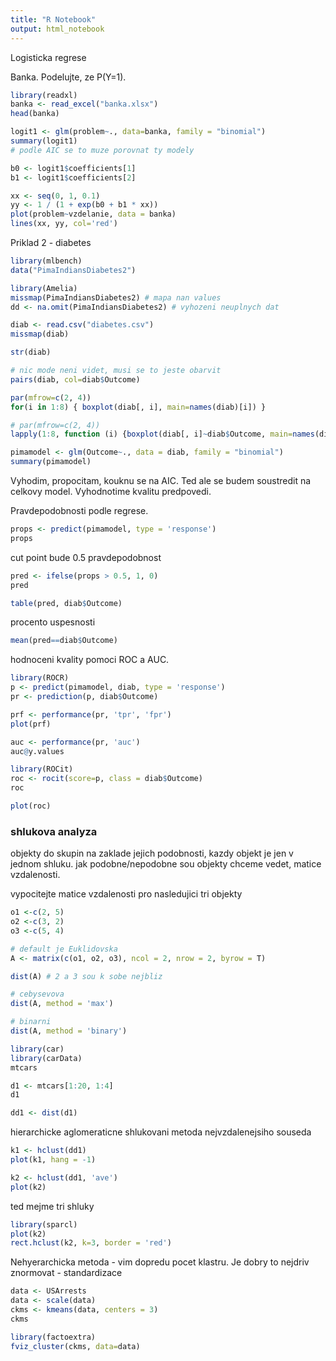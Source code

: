 ```yaml
---
title: "R Notebook"
output: html_notebook
---
```


Logisticka regrese

Banka. Podelujte, ze P(Y=1).
```r
library(readxl)
banka <- read_excel("banka.xlsx")
head(banka)
```

```r
logit1 <- glm(problem~., data=banka, family = "binomial")
summary(logit1)
# podle AIC se to muze porovnat ty modely
```
```r
b0 <- logit1$coefficients[1]
b1 <- logit1$coefficients[2]

xx <- seq(0, 1, 0.1)
yy <- 1 / (1 + exp(b0 + b1 * xx))
plot(problem~vzdelanie, data = banka)
lines(xx, yy, col='red')
```
Priklad 2 - diabetes

```r
library(mlbench)
data("PimaIndiansDiabetes2")
```
```r
library(Amelia)
missmap(PimaIndiansDiabetes2) # mapa nan values
dd <- na.omit(PimaIndiansDiabetes2) # vyhozeni neuplnych dat
```
```r
diab <- read.csv("diabetes.csv")
missmap(diab)
```
```r
str(diab)
```

```r
# nic mode neni videt, musi se to jeste obarvit
pairs(diab, col=diab$Outcome)
```
```r
par(mfrow=c(2, 4))
for(i in 1:8) { boxplot(diab[, i], main=names(diab)[i]) }
```
```r
# par(mfrow=c(2, 4))
lapply(1:8, function (i) {boxplot(diab[, i]~diab$Outcome, main=names(diab)[i])})
```

```r
pimamodel <- glm(Outcome~., data = diab, family = "binomial")
summary(pimamodel)
```
Vyhodim, propocitam, kouknu se na AIC. Ted ale se budem soustredit na celkovy model. Vyhodnotime kvalitu predpovedi.

Pravdepodobnosti podle regrese.
```r
props <- predict(pimamodel, type = 'response')
props
```

cut point bude 0.5 pravdepodobnost

```r
pred <- ifelse(props > 0.5, 1, 0)
pred
```

```r
table(pred, diab$Outcome)
```

procento uspesnosti
```r
mean(pred==diab$Outcome)
```

hodnoceni kvality pomoci ROC a AUC.
```r
library(ROCR)
p <- predict(pimamodel, diab, type = 'response')
pr <- prediction(p, diab$Outcome)
```

```r
prf <- performance(pr, 'tpr', 'fpr')
plot(prf)
```
```r
auc <- performance(pr, 'auc')
auc@y.values
```

```r
library(ROCit)
roc <- rocit(score=p, class = diab$Outcome)
roc
```

```r
plot(roc)
```

### shlukova analyza
objekty do skupin na zaklade jejich podobnosti, kazdy objekt je jen v jednom shluku.
jak podobne/nepodobne sou objekty chceme vedet, matice vzdalenosti.

vypocitejte matice vzdalenosti pro nasledujici tri objekty

```r
o1 <-c(2, 5)
o2 <-c(3, 2)
o3 <-c(5, 4)

# default je Euklidovska
A <- matrix(c(o1, o2, o3), ncol = 2, nrow = 2, byrow = T)

dist(A) # 2 a 3 sou k sobe nejbliz
```

```r
# cebysevova
dist(A, method = 'max')
```

```r
# binarni
dist(A, method = 'binary')
```

```r
library(car)
library(carData)
mtcars
```

```r
d1 <- mtcars[1:20, 1:4]
d1
```

```r
dd1 <- dist(d1)
```
hierarchicke aglomeraticne shlukovani
metoda nejvzdalenejsiho souseda
```r
k1 <- hclust(dd1)
plot(k1, hang = -1)
```

```r
k2 <- hclust(dd1, 'ave')
plot(k2)
```
ted mejme tri shluky
```r
library(sparcl)
plot(k2)
rect.hclust(k2, k=3, border = 'red')
```
Nehyerarchicka metoda - vim dopredu pocet klastru.
Je dobry to nejdriv znormovat - standardizace
```r
data <- USArrests
data <- scale(data)
ckms <- kmeans(data, centers = 3)
ckms
```

```r
library(factoextra)
fviz_cluster(ckms, data=data)
```

